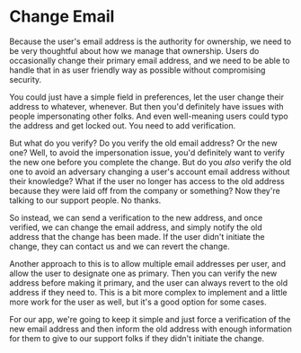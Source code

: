 # Change Email

Because the user's email address is the authority for ownership, we need to be
very thoughtful about how we manage that ownership. Users do occasionally change
their primary email address, and we need to be able to handle that in as user
friendly way as possible without compromising security.

You could just have a simple field in preferences, let the user change their
address to whatever, whenever. But then you'd definitely have issues with people
impersonating other folks. And even well-meaning users could typo the address
and get locked out. You need to add verification.

But what do you verify? Do you verify the old email address? Or the new one?
Well, to avoid the impersonation issue, you'd definitely want to verify the new
one before you complete the change. But do you _also_ verify the old one to
avoid an adversary changing a user's account email address without their
knowledge? What if the user no longer has access to the old address because they
were laid off from the company or something? Now they're talking to our support
people. No thanks.

So instead, we can send a verification to the new address, and once verified, we
can change the email address, and simply notify the old address that the change
has been made. If the user didn't initiate the change, they can contact us and
we can revert the change.

Another approach to this is to allow multiple email addresses per user, and
allow the user to designate one as primary. Then you can verify the new address
before making it primary, and the user can always revert to the old address if
they need to. This is a bit more complex to implement and a little more work for
the user as well, but it's a good option for some cases.

For our app, we're going to keep it simple and just force a verification of the
new email address and then inform the old address with enough information for
them to give to our support folks if they didn't initiate the change.
